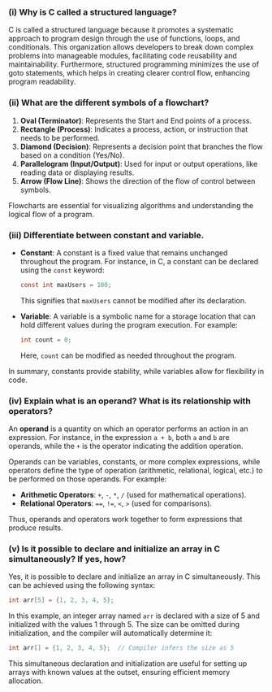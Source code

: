 ### (i) Why is C called a structured language?

C is called a structured language because it promotes a systematic approach to program design through the use of functions, loops, and conditionals. This organization allows developers to break down complex problems into manageable modules, facilitating code reusability and maintainability. Furthermore, structured programming minimizes the use of goto statements, which helps in creating clearer control flow, enhancing program readability.

### (ii) What are the different symbols of a flowchart?

1. **Oval (Terminator)**: Represents the Start and End points of a process.
2. **Rectangle (Process)**: Indicates a process, action, or instruction that needs to be performed.
3. **Diamond (Decision)**: Represents a decision point that branches the flow based on a condition (Yes/No).
4. **Parallelogram (Input/Output)**: Used for input or output operations, like reading data or displaying results.
5. **Arrow (Flow Line)**: Shows the direction of the flow of control between symbols.

Flowcharts are essential for visualizing algorithms and understanding the logical flow of a program.

### (iii) Differentiate between constant and variable.

- **Constant**: A constant is a fixed value that remains unchanged throughout the program. For instance, in C, a constant can be declared using the `const` keyword:
  ```c
  const int maxUsers = 100;
  ```
  This signifies that `maxUsers` cannot be modified after its declaration.

- **Variable**: A variable is a symbolic name for a storage location that can hold different values during the program execution. For example:
  ```c
  int count = 0;
  ```
  Here, `count` can be modified as needed throughout the program.

In summary, constants provide stability, while variables allow for flexibility in code.

### (iv) Explain what is an operand? What is its relationship with operators?

An **operand** is a quantity on which an operator performs an action in an expression. For instance, in the expression `a + b`, both `a` and `b` are operands, while the `+` is the operator indicating the addition operation.

Operands can be variables, constants, or more complex expressions, while operators define the type of operation (arithmetic, relational, logical, etc.) to be performed on those operands. For example:
- **Arithmetic Operators**: `+`, `-`, `*`, `/` (used for mathematical operations).
- **Relational Operators**: `==`, `!=`, `<`, `>` (used for comparisons).

Thus, operands and operators work together to form expressions that produce results.

### (v) Is it possible to declare and initialize an array in C simultaneously? If yes, how?

Yes, it is possible to declare and initialize an array in C simultaneously. This can be achieved using the following syntax:

```c
int arr[5] = {1, 2, 3, 4, 5};
```

In this example, an integer array named `arr` is declared with a size of 5 and initialized with the values 1 through 5. The size can be omitted during initialization, and the compiler will automatically determine it:

```c
int arr[] = {1, 2, 3, 4, 5};  // Compiler infers the size as 5
```

This simultaneous declaration and initialization are useful for setting up arrays with known values at the outset, ensuring efficient memory allocation.